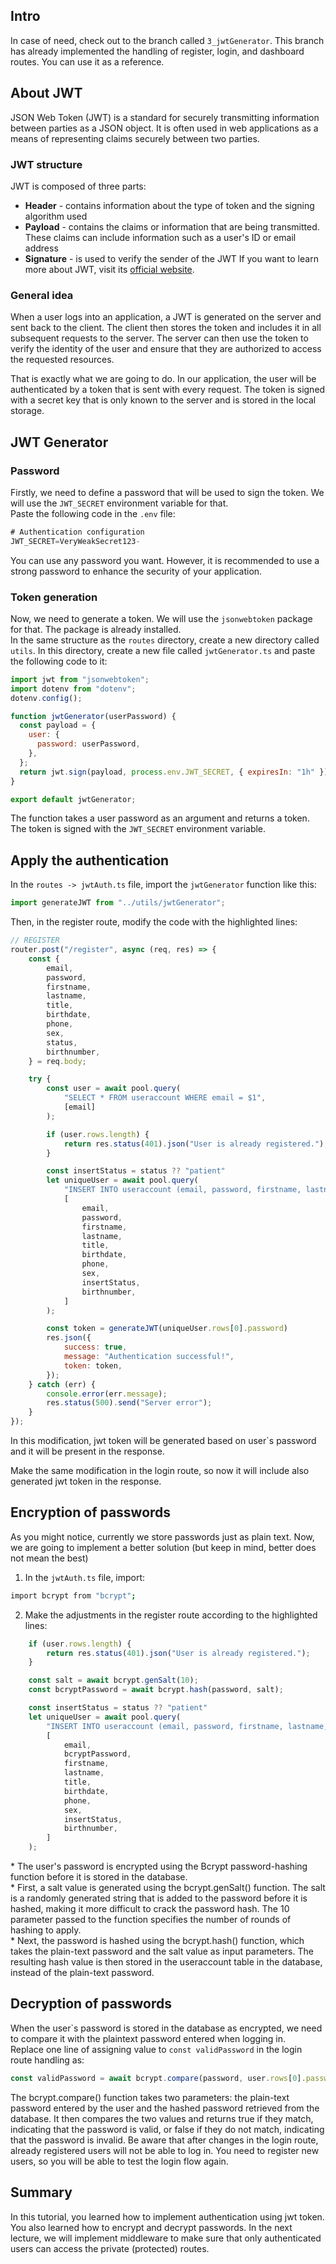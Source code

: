 
## Intro
In case of need, check out to the branch called `3_jwtGenerator`. This branch has already implemented the handling of register, login, and dashboard routes. You can use it as a reference.

## About JWT
JSON Web Token (JWT) is a standard for securely transmitting information between parties as a JSON object. It is often used in web applications as a means of representing claims securely between two parties. <br />

### JWT structure
JWT is composed of three parts:
* **Header** - contains information about the type of token and the signing algorithm used
* **Payload** - contains the claims or information that are being transmitted. These claims can include information such as a user's ID or email address
* **Signature** - is used to verify the sender of the JWT
If you want to learn more about JWT, visit its [official website](https://jwt.io/#debugger-io).

### General idea
When a user logs into an application, a JWT is generated on the server and sent back to the client. The client then stores the token and includes it in all subsequent requests to the server. The server can then use the token to verify the identity of the user and ensure that they are authorized to access the requested resources.

<Callout emoji="💡">
    That is exactly what we are going to do. In our application, the user will be authenticated by a token that is sent with every request. The token is signed with a secret key that is only known to the server and is stored in the local storage.
</Callout>

## JWT Generator
### Password
Firstly, we need to define a password that will be used to sign the token. We will use the `JWT_SECRET` environment variable for that. <br />
Paste the following code in the `.env` file:
```js filename=".env" copy showLineNumbers
# Authentication configuration
JWT_SECRET=VeryWeakSecret123-
```
<Callout emoji="💡">
    You can use any password you want. However, it is recommended to use a strong password to enhance the security of your application.
</Callout>

### Token generation
Now, we need to generate a token. We will use the `jsonwebtoken` package for that. The package is already installed. <br />
In the same structure as the `routes` directory, create a new directory called `utils`. In this directory, create a new file called `jwtGenerator.ts` and paste the following code to it:
```js filename="jwtGenerator.ts" copy showLineNumbers
import jwt from "jsonwebtoken";
import dotenv from "dotenv";
dotenv.config();

function jwtGenerator(userPassword) {
  const payload = {
    user: {
      password: userPassword,
    },
  };
  return jwt.sign(payload, process.env.JWT_SECRET, { expiresIn: "1h" });
}

export default jwtGenerator;
```
The function takes a user password as an argument and returns a token. The token is signed with the `JWT_SECRET` environment variable. <br />

## Apply the authentication
In the `routes -> jwtAuth.ts` file, import the `jwtGenerator` function like this:
```js filename="jwtAuth.ts" copy showLineNumbers
import generateJWT from "../utils/jwtGenerator";
```

Then, in the register route, modify the code with the highlighted lines:
```js filename="jwtAuth.ts" copy showLineNumbers {43-48}
// REGISTER
router.post("/register", async (req, res) => {
    const {
        email,
        password,
        firstname,
        lastname,
        title,
        birthdate,
        phone,
        sex,
        status,
        birthnumber,
    } = req.body;

    try {
        const user = await pool.query(
            "SELECT * FROM useraccount WHERE email = $1",
            [email]
        );

        if (user.rows.length) {
            return res.status(401).json("User is already registered.");
        }

        const insertStatus = status ?? "patient"
        let uniqueUser = await pool.query(
            "INSERT INTO useraccount (email, password, firstname, lastname, title, birthdate, phone, sex, status, birthnumber) VALUES ($1, $2, $3, $4, $5, $6, $7, $8, $9, $10) RETURNING *",
            [
                email,
                password,
                firstname,
                lastname,
                title,
                birthdate,
                phone,
                sex,
                insertStatus,
                birthnumber,
            ]
        );

        const token = generateJWT(uniqueUser.rows[0].password)
        res.json({
            success: true,
            message: "Authentication successful!",
            token: token,
        });
    } catch (err) {
        console.error(err.message);
        res.status(500).send("Server error");
    }
});
```
In this modification, jwt token will be generated based on user`s password and it will be present in the response.

<Callout emoji="💡">
    Make the same modification in the login route, so now it will include also generated jwt token in the response.
</Callout>

## Encryption of passwords
As you might notice, currently we store passwords just as plain text. Now, we are going to implement a better solution (but keep in mind, better does not mean the best)
1. In the `jwtAuth.ts` file, import:
```bash filename="jwtAuth.ts" copy showLineNumbers
import bcrypt from "bcrypt";
```
2. Make the adjustments in the register route according to the highlighted lines:
```js filename="jwtAuth.ts" copy showLineNumbers {5-6, 13}
    if (user.rows.length) {
        return res.status(401).json("User is already registered.");
    }

    const salt = await bcrypt.genSalt(10);
    const bcryptPassword = await bcrypt.hash(password, salt);

    const insertStatus = status ?? "patient"
    let uniqueUser = await pool.query(
        "INSERT INTO useraccount (email, password, firstname, lastname, title, birthdate, phone, sex, status, birthnumber) VALUES ($1, $2, $3, $4, $5, $6, $7, $8, $9, $10) RETURNING *",
        [
            email,
            bcryptPassword,
            firstname,
            lastname,
            title,
            birthdate,
            phone,
            sex,
            insertStatus,
            birthnumber,
        ]
    );
```
<Callout emoji="💡">
     * The user's password is encrypted using the Bcrypt password-hashing function before it is stored in the database. <br />
     * First, a salt value is generated using the bcrypt.genSalt() function. The salt is a randomly generated string that is added to the password before it is hashed, making it more difficult to crack the password hash. The 10 parameter passed to the function specifies the number of rounds of hashing to apply. <br />
     * Next, the password is hashed using the bcrypt.hash() function, which takes the plain-text password and the salt value as input parameters. The resulting hash value is then stored in the useraccount table in the database, instead of the plain-text password.
</Callout>

## Decryption of passwords
When the user\`s password is stored in the database as encrypted, we need to compare it with the plaintext password entered when logging in. <br />
Replace one line of assigning value to `const validPassword` in the login route handling as:
```js filename="jwtAuth.ts" copy showLineNumbers
const validPassword = await bcrypt.compare(password, user.rows[0].password);
```
<Callout type="info" emoji="ℹ️">
The bcrypt.compare() function takes two parameters: the plain-text password entered by the user and the hashed password retrieved from the database. It then compares the two values and returns true if they match, indicating that the password is valid, or false if they do not match, indicating that the password is invalid.
</Callout>

<Callout type="warning" emoji="⚠️">
    Be aware that after changes in the login route, already registered users will not be able to log in. You need to register new users, so you will be able to test the login flow again.
</Callout>

## Summary
In this tutorial, you learned how to implement authentication using jwt token. You also learned how to encrypt and decrypt passwords. In the next lecture, we will implement middleware to make sure that only authenticated users can access the private (protected) routes.